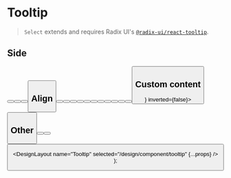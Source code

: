 

# Tooltip

> `Select` extends and requires Radix UI's [`@radix-ui/react-tooltip`](https://www.radix-ui.com/docs/primitives/components/tooltip#tooltip).

## Side

<DesignComponentsDisplay className="grid-cols-2 md:grid-cols-4">
  <Tooltip content="5/9 moment" side="top">
    <Button className="w-fit" children="Top" />
  </Tooltip>
  <Tooltip content="5/9 moment" side="bottom">
    <Button className="w-fit" children="Bottom" />
  </Tooltip>
  <Tooltip content="5/9 moment" side="left">
    <Button className="w-fit" children="Left" />
  </Tooltip>
  <Tooltip content="5/9 moment" side="right">
    <Button className="w-fit" children="Right" />
  </Tooltip>
</DesignComponentsDisplay>

## Align

<DesignComponentsDisplay className="grid-cols-2 sm:grid-cols-3">
  <Tooltip content="5/9 moment" side="top" align="start">
    <Button className="w-fit" variant="primary" intent="primary" children="Top/Start" />
  </Tooltip>
  <Tooltip content="5/9 moment" side="top" align="center">
    <Button className="w-fit" variant="secondary" intent="primary" children="Top/Center" />
  </Tooltip>
  <Tooltip content="5/9 moment" side="top" align="end">
    <Button className="w-fit" variant="outline" intent="primary" children="Top/End" />
  </Tooltip>
  <Tooltip content="5/9 moment" side="bottom" align="start">
    <Button className="w-fit" variant="primary" intent="fail" children="Bottom/Start" />
  </Tooltip>
  <Tooltip content="5/9 moment" side="bottom" align="center">
    <Button className="w-fit" variant="secondary" intent="fail" children="Bottom/Center" />
  </Tooltip>
  <Tooltip content="5/9 moment" side="bottom" align="end">
    <Button className="w-fit" variant="outline" intent="fail" children="Bottom/End" />
  </Tooltip>
  <Tooltip content="5/9 moment" side="left" align="start">
    <Button className="w-fit" variant="primary" intent="success" children="Left/Start" />
  </Tooltip>
  <Tooltip content="5/9 moment" side="left" align="center">
    <Button className="w-fit" variant="secondary" intent="success" children="Left/Center" />
  </Tooltip>
  <Tooltip content="5/9 moment" side="left" align="end">
    <Button className="w-fit" variant="outline" intent="success" children="Left/End" />
  </Tooltip>
  <Tooltip content="5/9 moment" side="right" align="start">
    <Button className="w-fit" variant="primary" intent="warning" children="Right/Start" />
  </Tooltip>
  <Tooltip content="5/9 moment" side="right" align="center">
    <Button className="w-fit" variant="secondary" intent="warning" children="Right/Center" />
  </Tooltip>
  <Tooltip content="5/9 moment" side="right" align="end">
    <Button className="w-fit" variant="outline" intent="warning" children="Right/End" />
  </Tooltip>
</DesignComponentsDisplay>

## Custom content

<DesignComponentsDisplay className="grid-cols-1">
  <Tooltip content={<Badge size="sm" intent="primary" children="5/9 moment" />} inverted={false}>
    <Button className="w-fit" children="Hover" />
  </Tooltip>
</DesignComponentsDisplay>

## Other

<DesignComponentsDisplay className="grid-cols-2 md:grid-cols-3">
  <Tooltip content="5/9 moment" hasArrow={false}>
    <Button className="w-fit" children="No arrow" />
  </Tooltip>
  <Tooltip content="5/9 moment" inverted={false}>
    <Button className="w-fit" children="Not inverted" />
  </Tooltip>
  <Tooltip content="5/9 moment" noDelay>
    <Button className="w-fit" children="No delay" />
  </Tooltip>
</DesignComponentsDisplay>

  <DesignLayout name="Tooltip" selected="/design/component/tooltip" {...props} />
);
